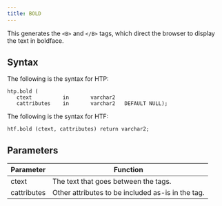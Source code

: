 ```yaml
---
title: BOLD
---
```


This generates the `<B>` and `</B>` tags, which direct the browser to display the text in boldface.

## Syntax 

The following is the syntax for HTP:
```
htp.bold (
   ctext          in       varchar2
   cattributes    in       varchar2   DEFAULT NULL);
```

The following is the syntax for HTF:
```
htf.bold (ctext, cattributes) return varchar2;
```

## Parameters 

| Parameter | Function |
| --------- | -------- |
| ctext | The text that goes between the tags. |
| cattributes | Other attributes to be included as-is in the tag. |

